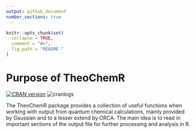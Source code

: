 ```yaml
---
output: github_document
number_sections: true
---
```


<!-- README.md is generated from README.Rmd. Please edit that file -->

```r
knitr::opts_chunk$set(
  collapse = TRUE,
  comment = "#>",
  fig.path = "README-"
)
```

# Purpose of TheoChemR

[![CRAN version](https://www.r-pkg.org/badges/version/TheoChemR)](https://cran.r-project.org/package=TheoChemR)
![cranlogs](http://cranlogs.r-pkg.org./badges/TheoChemR)

The TheoChemR package provides a collection of useful functions
when working with output from quantum chemical calculations, mainly provided
by Gaussian and to a lesser extend by ORCA. The main idea is to read in
important sections of the output file for further processing and analysis in R.